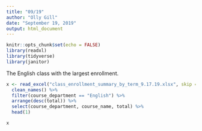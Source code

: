 ```yaml
---
title: "09/19"
author: "Olly Gill"
date: "September 19, 2019"
output: html_document
---
```


```r
knitr::opts_chunk$set(echo = FALSE)
library(readxl)
library(tidyverse)
library(janitor)
```

The English class with the largest enrollment.
```r
x <- read_excel("class_enrollment_summary_by_term_9.17.19.xlsx", skip = 3) %>%
  clean_names() %>%
  filter(course_department == "English") %>%
  arrange(desc(total)) %>%
  select(course_department, course_name, total) %>%
  head(1)

x
```

